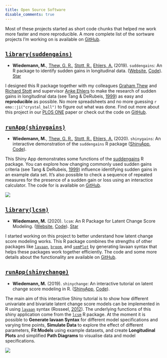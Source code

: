 ```yaml
---
title: Open Source Software
disable_comments: true
---
```


<!-- Place this tag in your head or just before your close body tag. -->
<script async defer src="https://buttons.github.io/buttons.js"></script>

<!-- Writing code has helped me to understand the methods I'm using and made it easier for me and others to find and correct mistakes in my analyses. -->
Most of these projects started as short code chunks that helped me work more faster and more reproducible.
A more complete list of the sortware projects I'm working on is available on [GitHub](https://github.com/milanwiedemann).

## [`library(suddengains)`](https://milanwiedemann.github.io/suddengains/)

- **Wiedemann, M.**, [Thew, G. R.](https://twitter.com/drgrahamthew), [Stott, R.](https://twitter.com/DrRichardStott), [Ehlers, A.](https://www.psy.ox.ac.uk/team/anke-ehlers) (2019). 
`suddengains`: An R package to identify sudden gains in longitudinal data. ([Website](https://milanwiedemann.github.io/suddengains/), [Code](https://github.com/milanwiedemann/suddengains)).
<a class="github-button" href="https://github.com/milanwiedemann/suddengains" data-color-scheme="no-preference: light; light: light; dark: light;" data-show-count="true" aria-label="Star milanwiedemann/suddengains on GitHub">Star</a>

I designed this R package together with my colleagues [Graham Thew](https://twitter.com/drgrahamthew) and [Richard Stott](https://twitter.com/DrRichardStott) and supervisor [Anke Ehlers](https://www.psy.ox.ac.uk/team/anke-ehlers) to make the research of sudden gains in longitudinal data (see Tang & DeRubeis, [1999](https://doi.org/10.1037/0022-006X.67.6.894)) as easy and **reproducible** as possible.
No more spreadsheets and no more guessing `r emo::ji("crystal_ball")` to figure out what was done.
Find out more about this project in our [PLOS ONE](https://doi.org/10.1371/journal.pone.0230276) paper or check out the code on [GitHub](https://github.com/milanwiedemann/suddengains).

<!-- <img src="/gifs/r-suddengains.gif"/> -->

## [`runApp(shinygains)`](https://milanwiedemann.shinyapps.io/shinygains/)

- **Wiedemann, M.**, [Thew, G. R.](https://twitter.com/drgrahamthew), [Stott, R.](https://twitter.com/DrRichardStott), [Ehlers, A.](https://www.psy.ox.ac.uk/team/anke-ehlers) (2020). `shinygains`: An interactive demonstration of the `suddengains` R package ([ShinyApp](https://milanwiedemann.shinyapps.io/shinygains/), [Code](https://github.com/milanwiedemann/shinygains)).

This Shiny App demonstrates some functions of the [suddengains](https://milanwiedemann.github.io/suddengains/) R package.
You can explore how changing commonly used sudden gains criteria (see Tang & DeRubeis, [1999](https://doi.org/10.1037/0022-006X.67.6.894)) influence identifying sudden gains in an example data set.
It's also possible to check a sequence of repeated measures for the presence of a sudden gain or loss using an interactice calculator.
The code for is available on [GitHub](https://github.com/milanwiedemann/shinygains).


<img src="/gifs/r-shinygains-demo-01.gif"/>


## [`library(lcsm)`](https://milanwiedemann.github.io/lcsm/)

- **Wiedemann, M.** (2020). `lcsm`: An R Package for Latent Change Score Modeling. ([Website](https://milanwiedemann.github.io/lcsm/), [Code](https://github.com/milanwiedemann/lcsm)).
<a class="github-button" href="https://github.com/milanwiedemann/lcsm" data-color-scheme="no-preference: light; light: light; dark: light;" data-show-count="true" aria-label="Star milanwiedemann/lcsm on GitHub">Star</a>

I started working on this project to better understand how latent change score modeling works. 
This R package combines the strengths of other packages like [`lavaan`](http://lavaan.ugent.be/), [`broom`](https://CRAN.R-project.org/package=broom), and [`semPlot`](https://CRAN.R-project.org/package=semPlot) by generating lavaan syntax that helps these packages work together efficiently. 
The code and some more details about the functionality are available on [GitHub](https://github.com/milanwiedemann/lcsm).


## [`runApp(shinychange)`](https://milanwiedemann.shinyapps.io/shinychange/)

- **Wiedemann, M.** (2019). `shinychange`: An interactive tutorial on latent change score modeling in R. ([ShinyApp](https://milanwiedemann.shinyapps.io/shinychange/), [Code](https://github.com/milanwiedemann/shinychange)).

The main aim of this interactive Shiny tutorial is to show how different univariate and bivariate latent change score models can be implemented in R using [`lavaan`](http://lavaan.ugent.be/) syntax (Rosseel, [2012](http://www.jstatsoft.org/v48/i02)).
The underlying functions of this shiny application come from the [`lcsm`](https://milanwiedemann.github.io/lcsm/) R package.
At the moment it is possible to **Generate lavaan Syntax** for different model specifications and varying time points, **Simulate Data** to explore the effect of different parameters, **Fit Models** using example datasets, and create **Longitudinal Plots** and simplified **Path Diagrams** to visualise data and model specifications.

<img src="/gifs/r-shinychange-low.gif"/>
